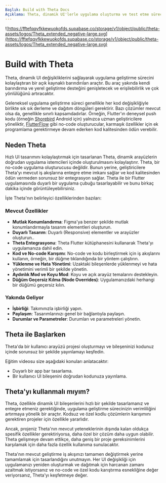 ```yaml
---
Başlık: Build with Theta Docs
Açıklama: Theta, dinamik UI'lerle uygulama oluşturma ve test etme sürecini kolaylaştırmak için kullanılan açık kaynaklı bir araçtır ve tekrar derleme ihtiyacı olmadan çalışır.
---
```


![https://fftefqqvfkkewuokofds.supabase.co/storage/v1/object/public/theta-assets/logos/Theta_extended_negative-large.svg](https://fftefqqvfkkewuokofds.supabase.co/storage/v1/object/public/theta-assets/logos/Theta_extended_negative-large.svg)

# Build with Theta

Theta, dinamik UI değişikliklerini sağlayarak uygulama geliştirme sürecini kolaylaştıran bir açık kaynaklı barındırılan araçtır. Bu araç yakında kendi barındırma ve yerel geliştirme desteğini genişletecek ve erişilebilirlik ve çok yönlülüğünü artıracaktır.

Geleneksel uygulama geliştirme süreci genellikle her kod değişikliğiyle birlikte sık sık derleme ve dağıtım döngüleri gerektirir. Bazı çözümler mevcut olsa da, genellikle sınırlı kapsamdadırlar. Örneğin, Flutter'ın deneysel push kodu (örneğin [Shorebird](https://shorebird.dev) Android için) yalnızca uzman geliştiricilere yöneliktir, [FlutterFlow](https://flutterflow.io) gibi no-code oluşturucular, karmaşık özellikler için ek programlama gerektirmeye devam ederken kod kalitesinden ödün verebilir.

## Neden Theta

Hızlı UI tasarımını kolaylaştırmak için tasarlanan Theta, dinamik arayüzlerin doğrudan uygulama istemcileri içinde oluşturulmasını kolaylaştırır. Theta, bir no-code uygulama oluşturucusu değildir. Bunun yerine, geliştiricilere Theta'yı mevcut iş akışlarına entegre etme imkanı sağlar ve kod kalitesinden ödün vermeden sorunsuz bir entegrasyon sağlar. Theta ile bir Flutter uygulamasında duyarlı bir uygulama çubuğu tasarlayabilir ve bunu birkaç dakika içinde görüntüleyebilirsiniz.

İşte Theta'nın belirleyici özelliklerinden bazıları:

### Mevcut Özellikler

- **Mutlak Konumlandırma**: Figma'ya benzer şekilde mutlak konumlandırmayla tasarım elementleri oluşturun.
- **Duyarlı Tasarım**: Duyarlı (Responsive) elementler ve arayüzler oluşturun..
- **Theta Entegrasyonu**: Theta Flutter kütüphanesini kullanarak Theta'yı uygulamanıza dahil edin.
- **Kod ve No-code Karışımı**: No-code ve kodu birleştirmek için iş akışlarını kullanın, örneğin, bir düğme tıklandığında bir yöntem çalıştırın.
- **Yüklenme ve Hata Yönetimi**: Uzaktaki bileşenlerde yüklenmeyi ve hata yönetimini verimli bir şekilde yönetin.
- **Aydınlık Mod ve Koyu Mod**: Koyu ve açık arayüz temalarını destekleyin.
- **Düğüm Geçersiz Kılma (Node Overrides)**: Uygulamanızdaki herhangi bir düğümü geçersiz kılın.

### Yakında Geliyor

- **İşbirliği**: Takımınızla işbirliği yapın.
- **Paylaşım**: Tasarımlarınızı genel bir bağlantıyla paylaşın.
- **Durumlar ve Parametreler**: Durumları ve parametreleri yönetin.

## Theta ile Başlarken

Theta'da bir kullanıcı arayüzü projesi oluşturmayı ve bileşeninizi kodunuz içinde sorunsuz bir şekilde yayınlamayı keşfedin.

Eğitim videosu size aşağıdaki konuları anlatacaktır:

- Duyarlı bir app bar tasarlama.
- Bir kullanıcı UI bileşenini doğrudan kodunuza yayınlama.

<YouTube id="oFed0NIqBZI" />

## Theta'yı kullanmalı mıyım?

Theta, özellikle dinamik UI bileşenlerini hızlı bir şekilde tasarlamanız ve entegre etmeniz gerektiğinde, uygulama geliştirme sürecinizin verimliliğini artırmaya yönelik bir araçtır. Kodsuz ve özel kodlu çözümlerin karışımını gerektiren projeler için özellikle yararlıdır.

Ancak, projeniz Theta'nın mevcut yeteneklerinin dışında kalan oldukça spesifik özellikler gerektiriyorsa, daha özel bir çözüm daha uygun olabilir. Theta gelişmeye devam ettikçe, daha geniş bir proje gereksinimlerini karşılamak için daha fazla özellik kullanıma sunulacaktır.

Theta'nın mevcut geliştirme iş akışınızı tamamen değiştirmek yerine tamamlamak için tasarlandığını unutmayın. Her UI değişikliği için uygulamanızı yeniden oluşturmak ve dağıtmak için harcanan zamanı azaltmak istiyorsanız ve no-code ve özel kodu karıştırma esnekliğine değer veriyorsanız, Theta'yı keşfetmeye değer.
